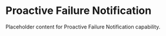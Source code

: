 # Proactive Failure Notification

Placeholder content for Proactive Failure Notification capability.
